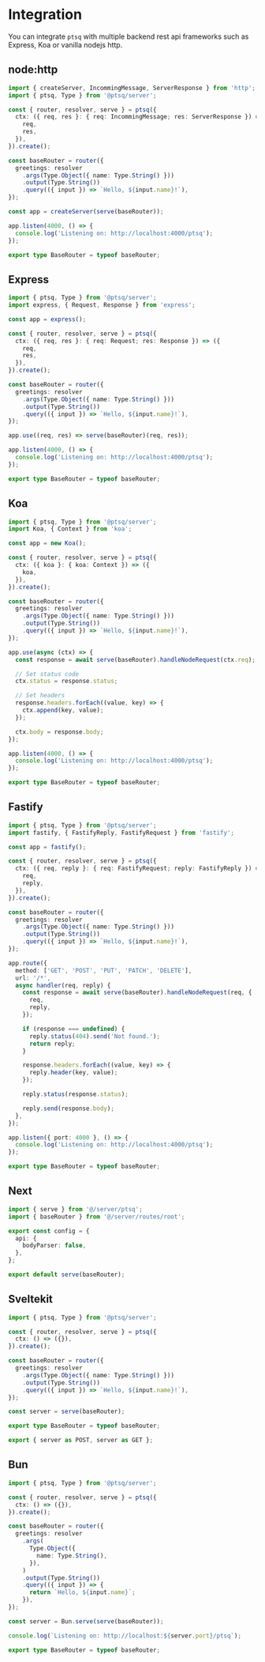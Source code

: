 # Integration

You can integrate `ptsq` with multiple backend rest api frameworks such as Express, Koa or vanilla nodejs http.

## node:http

```ts
import { createServer, IncommingMessage, ServerResponse } from 'http';
import { ptsq, Type } from '@ptsq/server';

const { router, resolver, serve } = ptsq({
  ctx: ({ req, res }: { req: IncommingMessage; res: ServerResponse }) => ({
    req,
    res,
  }),
}).create();

const baseRouter = router({
  greetings: resolver
    .args(Type.Object({ name: Type.String() }))
    .output(Type.String())
    .query(({ input }) => `Hello, ${input.name}!`),
});

const app = createServer(serve(baseRouter));

app.listen(4000, () => {
  console.log('Listening on: http://localhost:4000/ptsq');
});

export type BaseRouter = typeof baseRouter;
```

## Express

```ts copy
import { ptsq, Type } from '@ptsq/server';
import express, { Request, Response } from 'express';

const app = express();

const { router, resolver, serve } = ptsq({
  ctx: ({ req, res }: { req: Request; res: Response }) => ({
    req,
    res,
  }),
}).create();

const baseRouter = router({
  greetings: resolver
    .args(Type.Object({ name: Type.String() }))
    .output(Type.String())
    .query(({ input }) => `Hello, ${input.name}!`),
});

app.use((req, res) => serve(baseRouter)(req, res));

app.listen(4000, () => {
  console.log('Listening on: http://localhost:4000/ptsq');
});

export type BaseRouter = typeof baseRouter;
```

## Koa

```ts copy
import { ptsq, Type } from '@ptsq/server';
import Koa, { Context } from 'koa';

const app = new Koa();

const { router, resolver, serve } = ptsq({
  ctx: ({ koa }: { koa: Context }) => ({
    koa,
  }),
}).create();

const baseRouter = router({
  greetings: resolver
    .args(Type.Object({ name: Type.String() }))
    .output(Type.String())
    .query(({ input }) => `Hello, ${input.name}!`),
});

app.use(async (ctx) => {
  const response = await serve(baseRouter).handleNodeRequest(ctx.req);

  // Set status code
  ctx.status = response.status;

  // Set headers
  response.headers.forEach((value, key) => {
    ctx.append(key, value);
  });

  ctx.body = response.body;
});

app.listen(4000, () => {
  console.log('Listening on: http://localhost:4000/ptsq');
});

export type BaseRouter = typeof baseRouter;
```

## Fastify

```ts copy
import { ptsq, Type } from '@ptsq/server';
import fastify, { FastifyReply, FastifyRequest } from 'fastify';

const app = fastify();

const { router, resolver, serve } = ptsq({
  ctx: ({ req, reply }: { req: FastifyRequest; reply: FastifyReply }) => ({
    req,
    reply,
  }),
}).create();

const baseRouter = router({
  greetings: resolver
    .args(Type.Object({ name: Type.String() }))
    .output(Type.String())
    .query(({ input }) => `Hello, ${input.name}!`),
});

app.route({
  method: ['GET', 'POST', 'PUT', 'PATCH', 'DELETE'],
  url: '/*',
  async handler(req, reply) {
    const response = await serve(baseRouter).handleNodeRequest(req, {
      req,
      reply,
    });

    if (response === undefined) {
      reply.status(404).send('Not found.');
      return reply;
    }

    response.headers.forEach((value, key) => {
      reply.header(key, value);
    });

    reply.status(response.status);

    reply.send(response.body);
  },
});

app.listen({ port: 4000 }, () => {
  console.log('Listening on: http://localhost:4000/ptsq');
});

export type BaseRouter = typeof baseRouter;
```

## Next

```ts copy
import { serve } from '@/server/ptsq';
import { baseRouter } from '@/server/routes/root';

export const config = {
  api: {
    bodyParser: false,
  },
};

export default serve(baseRouter);
```

## Sveltekit

```ts copy
import { ptsq, Type } from '@ptsq/server';

const { router, resolver, serve } = ptsq({
  ctx: () => ({}),
}).create();

const baseRouter = router({
  greetings: resolver
    .args(Type.Object({ name: Type.String() }))
    .output(Type.String())
    .query(({ input }) => `Hello, ${input.name}!`),
});

const server = serve(baseRouter);

export type BaseRouter = typeof baseRouter;

export { server as POST, server as GET };
```

## Bun

```ts copy
import { ptsq, Type } from '@ptsq/server';

const { router, resolver, serve } = ptsq({
  ctx: () => ({}),
}).create();

const baseRouter = router({
  greetings: resolver
    .args(
      Type.Object({
        name: Type.String(),
      }),
    )
    .output(Type.String())
    .query(({ input }) => {
      return `Hello, ${input.name}`;
    }),
});

const server = Bun.serve(serve(baseRouter));

console.log(`Listening on: http://localhost:${server.port}/ptsq`);

export type BaseRouter = typeof baseRouter;
```
